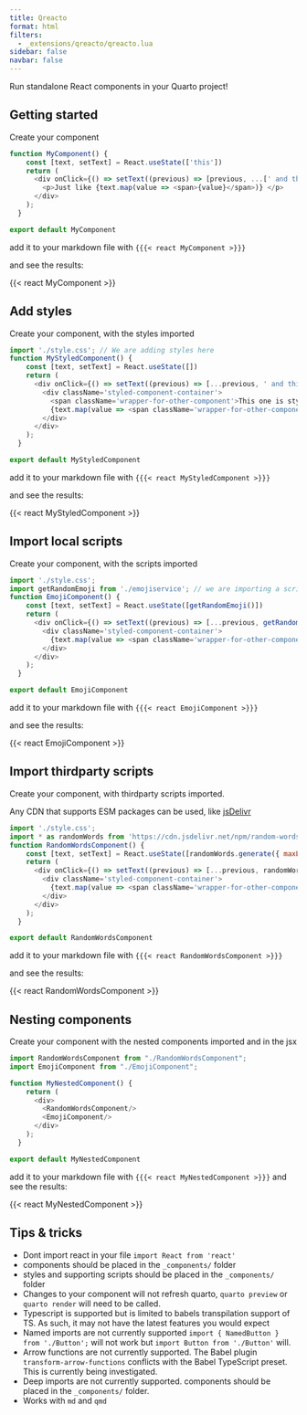 ```yaml
---
title: Qreacto
format: html
filters:
  - _extensions/qreacto/qreacto.lua
sidebar: false
navbar: false
---
```


Run standalone React components in your Quarto project!

## Getting started

Create your component

``` javascript
function MyComponent() {    
    const [text, setText] = React.useState(['this'])
    return (
      <div onClick={() => setText((previous) => [previous, ...[' and this']])}>
        <p>Just like {text.map(value => <span>{value}</span>)} </p>
      </div>
    );
  }

export default MyComponent
```

add it to your markdown file with `{{{< react MyComponent >}}}`

and see the results:

{{< react MyComponent >}}

## Add styles 

Create your component, with the styles imported

``` javascript
import './style.css'; // We are adding styles here
function MyStyledComponent() {    
    const [text, setText] = React.useState([])
    return (
      <div onClick={() => setText((previous) => [...previous, ' and this one'])}>
        <div className='styled-component-container'>
          <span className='wrapper-for-other-component'>This one is styled</span> 
          {text.map(value => <span className='wrapper-for-other-component'>{value}</span>)} 
        </div>
      </div>
    );
  }

export default MyStyledComponent
```

add it to your markdown file with `{{{< react MyStyledComponent >}}}`

and see the results:

{{< react MyStyledComponent >}}

## Import local scripts

Create your component, with the scripts imported

``` javascript
import './style.css';
import getRandomEmoji from './emojiservice'; // we are importing a script here
function EmojiComponent() {    
    const [text, setText] = React.useState([getRandomEmoji()])
    return (
      <div onClick={() => setText((previous) => [...previous, getRandomEmoji()])}>
        <div className='styled-component-container'>          
          {text.map(value => <span className='wrapper-for-other-component'>{value}</span>)} 
        </div>
      </div>
    );
  }

export default EmojiComponent
```

add it to your markdown file with `{{{< react EmojiComponent >}}}`

and see the results:

{{< react EmojiComponent >}}

## Import thirdparty scripts

Create your component, with thirdparty scripts imported.

Any CDN that supports ESM packages can be used, like [jsDelivr](https://www.jsdelivr.com/esm)


``` javascript
import './style.css';
import * as randomWords from 'https://cdn.jsdelivr.net/npm/random-words/+esm'; // we are importing a thirdparty script here
function RandomWordsComponent() {
    const [text, setText] = React.useState([randomWords.generate({ maxLength: 8 })])
    return (
      <div onClick={() => setText((previous) => [...previous, randomWords.generate({ maxLength: 8 })])}>
        <div className='styled-component-container'>          
          {text.map(value => <span className='wrapper-for-other-component'>{value}</span>)} 
        </div>
      </div>
    );
  }

export default RandomWordsComponent
```

add it to your markdown file with `{{{< react RandomWordsComponent >}}}`

and see the results:

{{< react RandomWordsComponent >}}

## Nesting components

Create your component with the nested components imported and in the jsx

``` javascript
import RandomWordsComponent from "./RandomWordsComponent";
import EmojiComponent from "./EmojiComponent";

function MyNestedComponent() {
    return (
      <div>
        <RandomWordsComponent/>
        <EmojiComponent/>
      </div>
    );
  }

export default MyNestedComponent
```

add it to your markdown file with `{{{< react MyNestedComponent >}}}`
and see the results:

{{< react MyNestedComponent >}}


## Tips & tricks

- Dont import react in your file `import React from 'react'` 
- components should be placed in the `_components/` folder
- styles and supporting scripts should be placed in the `_components/` folder
- Changes to your component will not refresh quarto, `quarto preview` or `quarto render` will need to be called.
- Typescript is supported but is limited to babels transpilation support of TS. As such, it may not have the latest features you would expect 
- Named imports are not currently supported `import { NamedButton } from './Button';` will not work but `import Button from './Button'` will.
- Arrow functions are not currently supported. The Babel plugin `transform-arrow-functions` conflicts with the Babel TypeScript preset. This is currently being investigated.
- Deep imports are not currently supported. components should be placed in the `_components/` folder.
- Works with `md` and `qmd`